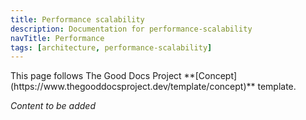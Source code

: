 ```yaml
---
title: Performance scalability
description: Documentation for performance-scalability
navTitle: Performance
tags: [architecture, performance-scalability]
---
```


<Callout type="info" title="Template guide">
  This page follows The Good Docs Project
  **[Concept](https://www.thegooddocsproject.dev/template/concept)** template.
</Callout>

_Content to be added_
